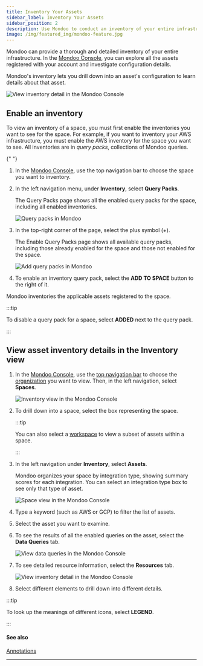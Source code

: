 ```yaml
---
title: Inventory Your Assets
sidebar_label: Inventory Your Assets
sidebar_position: 2
description: Use Mondoo to conduct an inventory of your entire infrastructure
image: /img/featured_img/mondoo-feature.jpg
---
```


Mondoo can provide a thorough and detailed inventory of your entire infrastructure. In the [Mondoo Console](https://console.mondoo.com), you can explore all the assets registered with your account and investigate configuration details.

Mondoo's inventory lets you drill down into an asset's configuration to learn details about that asset.

![View inventory detail in the Mondoo Console](/img/platform/intel/inventory-explore.png)

## Enable an inventory

To view an inventory of a space, you must first enable the inventories you want to see for the space. For example, if you want to inventory your AWS infrastructure, you must enable the AWS inventory for the space you want to see. All inventories are in _query packs_, collections of Mondoo queries.


<Partial />{" "}

1. In the [Mondoo Console](https://console.mondoo.com), use the top navigation bar to choose the space you want to inventory.

2. In the left navigation menu, under **Inventory**, select **Query Packs**.

   The Query Packs page shows all the enabled query packs for the space, including all enabled inventories.

   ![Query packs in Mondoo](/img/platform/intel/query-packs-enabled.png)

3. In the top-right corner of the page, select the plus symbol (+).

   The Enable Query Packs page shows all available query packs, including those already enabled for the space and those not enabled for the space.

   ![Add query packs in Mondoo](/img/platform/intel/query-packs-add.png)

4. To enable an inventory query pack, select the **ADD TO SPACE** button to the right of it.

Mondoo inventories the applicable assets registered to the space.

:::tip

To disable a query pack for a space, select **ADDED** next to the query pack.

:::

## View asset inventory details in the Inventory view

1. In the [Mondoo Console](https://console.mondoo.com), use the [top navigation bar](/platform/start/navigate) to choose the [organization](/platform/start/organize/overview/) you want to view. Then, in the left navigation, select **Spaces**.

   ![Inventory view in the Mondoo Console](/img/platform/security/dashboard.png)

2. To drill down into a space, select the box representing the space.

   :::tip

   You can also select a [workspace](/platform/start/organize/workspaces/) to view a subset of assets within a space.

   :::

3. In the left navigation under **Inventory**, select **Assets**.

   Mondoo organizes your space by integration type, showing summary scores for each integration. You can select an integration type box to see only that type of asset.

   ![Space view in the Mondoo Console](/img/platform/security/monitor-space.png)

4. Type a keyword (such as AWS or GCP) to filter the list of assets.

5. Select the asset you want to examine.

6. To see the results of all the enabled queries on the asset, select the **Data Queries** tab.

   ![View data queries in the Mondoo Console](/img/platform/intel/data-queries.png)

7. To see detailed resource information, select the **Resources** tab.

   ![View inventory detail in the Mondoo Console](/img/platform/intel/inventory-explore.png)

7. Select different elements to drill down into different details.

:::tip

To look up the meanings of different icons, select **LEGEND**.

:::

#### See also

[Annotations](/platform/intel/annotations/)

---
